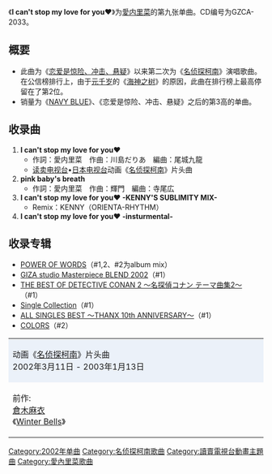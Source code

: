 {{unreferenced|time=2011-10-02T21:56:00+00:00}}
{{Infobox Single 
| Name           = I can't stop my love for you♥ 
| Artist         = [[愛内里菜|愛内里菜]] 
| Album          = [[POWER_OF_WORDS|POWER OF WORDS]]
| A-side         = 
| B-side         = pink baby's breath
| Released       = 2002年4月10日 
| Format         = 
| Recorded       = 
| Genre          = [[J-POP|J-POP]]（[[动画歌曲|动画歌曲]]）
| Length         = 
| Label          = [[GIZA_studio|GIZA studio]]
| Writer         = 
| Producer       = 愛内里菜
| Certification  = * Gold（[[日本唱片协会|日本唱片协会]]）
| Chart position = *周间最高位2位（[[Oricon公信榜|Oricon]]） 
| Last single    = [[Forever_You_〜永远和你在一起〜|Forever You 〜永远和你在一起〜]]<br />（2002年）
| This single    = '''I can't stop my love for you♥''' <br />（2002年）
| Next single    = [[Sincerely_Yours/Can_you_feel_the_POWER_OF_WORDS|Sincerely Yours/Can you feel the POWER OF WORDS]]<br />（2002年）
| Misc           = 
}}
《'''I can't stop my love for you♥'''》为[[愛内里菜|愛内里菜]]的第九张单曲。CD编号为GZCA-2033。

== 概要 ==
*此曲为《[[恋爱是惊险、冲击、悬疑|恋爱是惊险、冲击、悬疑]]》以来第二次为《[[名侦探柯南_(动画)|名侦探柯南]]》演唱歌曲。在公信榜排行上，由于[[元千岁|元千岁]]的《[[海神之树|海神之树]]》的原因，此曲在排行榜上最高停留在了第2位。
*销量为《[[NAVY_BLUE|NAVY BLUE]]》、《恋爱是惊险、冲击、悬疑》之后的第3高的单曲。

== 收录曲 ==
#'''I can't stop my love for you♥'''
#*作詞：愛内里菜　作曲：川島だりあ　編曲：尾城九龍
#*[[读卖电视台|读卖电视台]]•[[日本电视台|日本电视台]]动画《[[名侦探柯南_(动画)|名侦探柯南]]》片头曲
#'''pink baby's breath'''
#*作詞：愛内里菜　作曲：輝門　編曲：寺尾広
#'''I can't stop my love for you♥ -KENNY'S SUBLIMITY MIX-'''
#*Remix：KENNY（ORIENTA-RHYTHM）
#'''I can't stop my love for you♥ -insturmental-'''

== 收录专辑 ==
*[[POWER_OF_WORDS|POWER OF WORDS]]（#1,2、#2为album mix）
*[[GIZA_studio_Masterpiece_BLEND_2002|GIZA studio Masterpiece BLEND 2002]]（#1）
*[[THE_BEST_OF_DETECTIVE_CONAN_2_〜名探偵コナン_テーマ曲集2〜|THE BEST OF DETECTIVE CONAN 2 〜名探偵コナン テーマ曲集2〜]]（#1）
*[[Single_Collection|Single Collection]]（#1）
*[[ALL_SINGLES_BEST_〜THANX_10th_ANNIVERSARY〜|ALL SINGLES BEST 〜THANX 10th ANNIVERSARY〜]]（#1）
*[[COLORS|COLORS]]（#2）


{| border="2" cellspacing="0" style="margin-left: auto; margin-right: auto;"
|- style="text-align: center;"
|colspan="3" style="background-color: #EBF1F9;"|动画《[[名侦探柯南_(动画)|名侦探柯南]]》片头曲<br />2002年3月11日 - 2003年1月13日
|- style="text-align: center; font-size: smaller;"
| style="width: 30%;"|前作:<br />[[倉木麻衣|倉木麻衣]]<br />《[[Winter_Bells|Winter Bells]]》
| style="width: 40%;"|[[愛内里菜|愛内里菜]]<br />《'''I can't stop my love for you♥'''》
| style="width: 30%;"|次作:<br />倉木麻衣<br />《[[风的LaLaLa|风的LaLaLa]]》
|}

{{愛內里菜}}
{{名侦探柯南}}

{{DEFAULTSORT:I can't stop my love for you}}

[[Category:2002年单曲|Category:2002年单曲]]
[[Category:名侦探柯南歌曲|Category:名侦探柯南歌曲]]

[[Category:讀賣電視台動畫主題曲|Category:讀賣電視台動畫主題曲]]
[[Category:愛內里菜歌曲|Category:愛內里菜歌曲]]